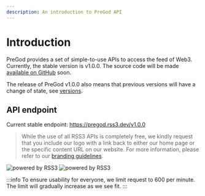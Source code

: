 ```yaml
---
description: An introduction to PreGod API
---
```


# Introduction

PreGod provides a set of simple-to-use APIs to access the feed of Web3. Currently, the stable version is v1.0.0. The source code will be made [available on GitHub](https://github.com/NaturalSelectionLabs/PreGod) soon.

The release of PreGod v1.0.0 also means that previous versions will have a change of state, see [versions](/versions).

## API endpoint

Current stable endpoint: <https://pregod.rss3.dev/v1.0.0>

> While the use of all RSS3 APIs is completely free, we kindly request that you include our logo with a link back to either our home page or the specific content URL on our website. For more information, please refer to our [branding guidelines](/misc/branding).

![powered by RSS3](../img/poweredByRSS3.svg)
![powered by RSS3](../img/poweredByRSS3Dark.svg)

:::info
To ensure usability for everyone, we limit request to 600 per minute. The limit will gradually increase as we see fit.
:::
